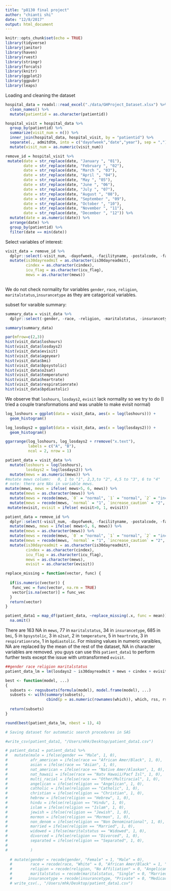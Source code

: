 ```yaml
---
title: "p8130 final project"
author: "chianti shi"
date: "12/8/2017"
output: html_document
---
```


```r
knitr::opts_chunk$set(echo = TRUE)
library(tidyverse)
library(janitor)
library(haven)
library(rvest)
library(stringr)
library(forcats)
library(knitr)
library(ggplot2)
library(ggpubr)
library(leaps)
```


Loading and cleaning the dataset
```r
hospital_data = readxl::read_excel("./data/GHProject_Dataset.xlsx") %>%
  clean_names() %>% 
  mutate(patientid = as.character(patientid)) 

hospital_visit = hospital_data %>% 
  group_by(patientid) %>% 
  summarize(visit_num = n()) %>% 
  inner_join(hospital_data, hospital_visit, by = "patientid") %>% 
  separate(., admitdtm, into = c("dayofweek","date","year"), sep = ",") %>% 
  mutate(visit_num = as.numeric(visit_num)) 

remove_id = hospital_visit %>% 
 mutate(date = str_replace(date, "January ", "01"),
        date = str_replace(date, "February ", "02"),
        date = str_replace(date, "March ", "03"),
        date = str_replace(date, "April ", "04"),
        date = str_replace(date, "May ", "05"),
        date = str_replace(date, "June ", "06"),
        date = str_replace(date, "July ", "07"),
        date = str_replace(date, "August ", "08"),
        date = str_replace(date, "September ", "09"),
        date = str_replace(date, "October ", "10"),
        date = str_replace(date, "November ", "11"),
        date = str_replace(date, "December ", "12")) %>% 
  mutate(date = as.numeric(date)) %>% 
  arrange(date) %>% 
  group_by(patientid) %>% 
  filter(date == min(date)) 
```

Select variables of interest:
```r
visit_data = remove_id %>% 
  dplyr::select(-visit_num, -dayofweek, -facilityname, -postalcode, -facilityzip) %>% 
  mutate(is30dayreadmit = as.character(is30dayreadmit),
         cindex = as.character(cindex),
         icu_flag = as.character(icu_flag),
         mews = as.character(mews))
  
```


We do not check normality for variables `gender`, `race`, `religion`, `maritalstatus`,`insurancetype` as they are catagorical variables. 

subset for varaible summary: 
```r
summary_data = visit_data %>% 
  dplyr::select(-gender, -race, -religion, -maritalstatus, -insurancetype,  -visitid, -date, -year, -is30dayreadmit, -cindex, -icu_flag, -mews)
```

```r
summary(summary_data)
```


```r
par(mfrow=c(2,3))
hist(visit_data$loshours)
hist(visit_data$losdays2)
hist(visit_data$evisit)
hist(visit_data$ageyear)
hist(visit_data$bmi)
hist(visit_data$bpsystolic)
hist(visit_data$o2sat)
hist(visit_data$temperature)
hist(visit_data$heartrate)
hist(visit_data$respirationrate)
hist(visit_data$bpdiastolic)
```


We observe that `loshours`, `losdays2`, `evisit` lack normality so we try to do (I tried a couple transformations and was unable to make evisit normal)

```r
log_loshours = ggplot(data = visit_data, aes(x = log(loshours))) +
  geom_histogram() 

log_losdays2 = ggplot(data = visit_data, aes(x = log(losdays2))) +
  geom_histogram()

ggarrange(log_loshours, log_losdays2 + rremove("x.text"), 
          labels = c("A", "B"),
          ncol = 2, nrow = 1)
```


```r
patient_data = visit_data %>% 
  mutate(loshours = log(loshours),
         losdays2 = log(losdays2)) %>% 
  mutate(mews = as.numeric(mews)) %>% 
#mutate mews column:   0, 1 to "1", 2,3,to "2", 4,5 to "3", 6 to "4"
# note: there are NAs in variable mews.
mutate(mews, mews = ifelse( mews>5, 6, mews)) %>% 
  mutate(mews = as.character(mews)) %>% 
  mutate(mews = recode(mews, `0` = "normal", `1` = "normal", `2` = "increase_caution", `3` = "increase_caution", `4` = "further_deterioration", `5` = "further_deterioration", `6` = "immediate_action_required")) %>% 
  mutate(mews = recode(mews, `normal` = "1", `increase_caution` = "2", `further_deterioration` = "3", `immediate_action_required` = "4" )) %>% 
 mutate(evisit, evisit = ifelse( evisit>0, 1, evisit)) 

patient_data = remove_id %>% 
  dplyr::select(-visit_num, -dayofweek, -facilityname, -postalcode, -facilityzip) %>%
  mutate(mews, mews = ifelse( mews>5, 6, mews)) %>% 
  mutate(mews = as.character(mews)) %>% 
  mutate(mews = recode(mews, `0` = "normal", `1` = "normal", `2` = "increase_caution", `3` = "increase_caution", `4` = "further_deterioration", `5` = "further_deterioration", `6` = "immediate_action_required")) %>% 
  mutate(mews = recode(mews, `normal` = "1", `increase_caution` = "2", `further_deterioration` = "3", `immediate_action_required` = "4" )) %>% 
  mutate(is30dayreadmit = as.character(is30dayreadmit),
         cindex = as.character(cindex),
         icu_flag = as.character(icu_flag),
         mews = as.character(mews),
         evisit = as.character(evisit))

replace_missing = function(vector, func) {
  
  if(is.numeric(vector)) {
   func_vec = func(vector, na.rm = TRUE)
   vector[is.na(vector)] = func_vec
  }
  return(vector)
}

patient_data1 = map_df(patient_data, ~replace_missing(.x, func = mean)) %>% 
  na.omit() 

```
There are 163 NA in `mews`, 77 in `maritalstatus`, 34 in `insurancetype`, 685 in `bmi`, 5 in `bpsystolic`, 3 in `o2sat`, 2 in `temperature`, 5 in `heartrate`, 3 in `respirationrate`, 1 in `bpdiastolic`. For missing values in numeric varaibles, NA are replaced by the mean of the rest of the dataset, NA in character variables are removed. 
you guys can use this `patient_data1` to perform further tests except the issue with untransformed `evisit`. 


```r
##gender race religion maritalstatus
patient_data_lm = lm(losdays2 ~ is30dayreadmit + mews + cindex + evisit + icu_flag + ageyear + gender + race + religion + maritalstatus + insurancetype, data = patient_data1)

best <- function(model, ...) 
{
  subsets <- regsubsets(formula(model), model.frame(model), ...)
  subsets <- with(summary(subsets),
                  cbind(p = as.numeric(rownames(which)), which, rss, rsq, adjr2, cp, bic))
  
  return(subsets)
}  

round(best(patient_data_lm, nbest = 1), 4)    
```




```r
# Saving dataset for automatic search procedures in SAS

#write_csv(patient_data1, "/Users/mhk/Desktop/patient_data1.csv")

# patient_data1 = patient_data1 %>%
#   mutate(male = ifelse(gender == "Male", 1, 0),
#          afr_american = ifelse(race == "African Amer/Black", 1, 0),
#          asian = ifelse(race == "Asian", 1, 0),
#          nat_american = ifelse(race == "Native Amer/Alaskan", 1, 0),
#          nat_hawaii = ifelse(race == "Natv Hawaii/Pacf Isl", 1, 0),
#          multi_racial = ifelse(race == "Other/Multiracial", 1, 0),
#          angelican = ifelse(religion == "Angelican", 1, 0),
#          catholic = ifelse(religion == "Catholic", 1, 0),
#          christian = ifelse(religion == "Christian", 1, 0),
#          hebrew = ifelse(religion == "Hebrew", 1, 0),
#          hindu = ifelse(religion == "Hindu", 1, 0),
#          islam = ifelse(religion == "Islam", 1, 0),
#          jewish = ifelse(religion == "Jewish", 1, 0),
#          mormon = ifelse(religion == "Mormon", 1, 0),
#          non_denom = ifelse(religion == "Non Denominational", 1, 0),
#          married = ifelse(religion == "Married", 1, 0),
#          widowed = ifelse(maritalstatus == "Widowed", 1, 0),
#          divorced = ifelse(religion == "Divorced", 1, 0),
#          separated = ifelse(religion == "Separated", 1, 0),
#          
#          )
  
  # mutate(gender = recode(gender, "Female" = 1, "Male" = 0),
  #        race = recode(race, "White" = 0, "African Amer/Black" = 1, "Asian" = 2, "Native Amer/Alaskan" = 3, "Natv Hawaii/Pacf Isl" = 4, "Other/Multiracial" = 5),
  #        religion = recode(religion, "No Affiliation" = 0, "Angelican" = 1,  "Catholic" = 2, "Christian" = 3, "Hebrew" = 4, "Hindu" = 5, "Islam" = 6, "Jewish" = 7, "Mormon" = 8, "Non Denominational" = 9, "Other" = 10),
  #        maritalstatus = recode(maritalstatus, "Single" = 0, "Married" = 1, "Widowed" = 2, "Divorced" = 3, "Separated" = 4, "Civil Union" = 5),
  #       insurancetype = recode(insurancetype, "Private" = 0, "Medicare" = 1, "Medicaid" = 2)) %>%
  # write_csv(., "/Users/mhk/Desktop/patient_data1.csv")

```


